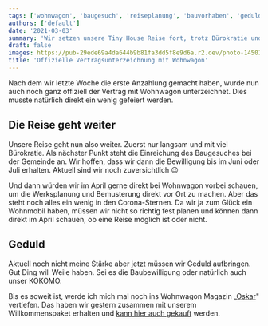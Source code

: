 ```yaml
---
tags: ['wohnwagon', 'baugesuch', 'reiseplanung', 'bauvorhaben', 'geduld']
authors: ['default']
date: '2021-03-03'
summary: 'Wir setzen unsere Tiny House Reise fort, trotz Bürokratie und Wartezeiten. Der nächste Schritt ist das Baugesuch und die Planung unseres KOKOMO bei Wohnwagon.'
draft: false
images: https://pub-29ede69a4da644b9b81fa3dd5f8e9d6a.r2.dev/photo-1450101499163-c8848c66ca85-scaled.webp
title: 'Offizielle Vertragsunterzeichnung mit Wohnwagon'
---
```


Nach dem wir letzte Woche die erste Anzahlung gemacht haben, wurde nun auch
noch ganz offiziell der Vertrag mit Wohnwagon unterzeichnet. Dies musste
natürlich direkt ein wenig gefeiert werden.

## Die Reise geht weiter

Unsere Reise geht nun also weiter. Zuerst nur langsam und mit viel Bürokratie.
Als nächster Punkt steht die Einreichung des Baugesuches bei der Gemeinde an.
Wir hoffen, dass wir dann die Bewilligung bis im Juni oder Juli erhalten.
Aktuell sind wir noch zuversichtlich 😉

Und dann würden wir im April gerne direkt bei Wohnwagon vorbei schauen, um die
Werksplanung und Bemusterung direkt vor Ort zu machen. Aber das steht noch
alles ein wenig in den Corona-Sternen. Da wir ja zum Glück ein Wohnmobil
haben, müssen wir nicht so richtig fest planen und können dann direkt im April
schauen, ob eine Reise möglich ist oder nicht.

## Geduld

Aktuell noch nicht meine Stärke aber jetzt müssen wir Geduld aufbringen. Gut
Ding will Weile haben. Sei es die Baubewilligung oder natürlich auch unser
KOKOMO.

Bis es soweit ist, werde ich mich mal noch ins Wohnwagon Magazin
„[Oskar](https://www.wohnwagon.at/produkt-schlagwort/oskar/)" vertiefen. Das
haben wir gestern zusammen mit unserem Willkommenspaket erhalten und [kann hier auch gekauft](https://www.wohnwagon.at/produkt-schlagwort/oskar/) werden.
